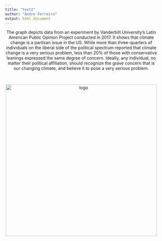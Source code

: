 ```yaml
---
title: "text2"
author: "Andre Ferreira"
output: html_document
---
```


<center> The graph depicts data from an experiment by Vanderbilt University's Latin
American Public Opinion Project conducted in 2017. It shows that climate change
is a partisan issue in the US. While more than three-quarters of individuals on
the liberal side of the political spectrum reported that climate change is a very
serious problem, less than 20% of those with conservative leanings expressed the 
same degree of concern. Ideally, any individual, no matter their political 
affiliation, should recognize the grave concern that is our changing climate, and 
believe it to pose a very serious problem. </center>

<br>

<center><img src = "image2.png" alt = "logo" width = "500"></center>